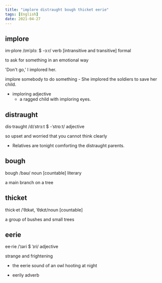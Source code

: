 ```yaml
---
title: "implore distraught bough thicket eerie"
tags: [English]
date: 2021-04-27
---
```


## implore

im·plore /ɪmˈplɔː $ -ɔːr/ verb [intransitive and transitive] formal

to ask for something in an emotional way

'Don't go,' I implored her.

implore somebody to do something
    - She implored the soldiers to save her child.

- imploring adjective
  - a ragged child with imploring eyes.

## distraught

dis·traught /dɪˈstrɔːt $ -ˈstrɒːt/ adjective

so upset and worried that you cannot think clearly

- Relatives are tonight comforting the distraught parents.

## bough

bough /baʊ/ noun [countable] literary

a main branch on a tree

## thicket

thick·et /ˈθɪkət, ˈθɪkɪt/noun [countable]

a group of bushes and small trees

## eerie

ee·rie /ˈɪəri $ ˈɪri/ adjective

strange and frightening

- the eerie sound of an owl hooting at night

- eerily adverb
